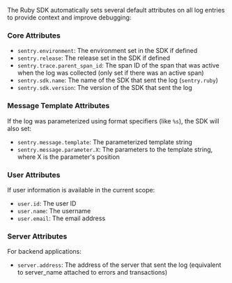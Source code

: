 The Ruby SDK automatically sets several default attributes on all log entries to provide context and improve debugging:

### Core Attributes

- `sentry.environment`: The environment set in the SDK if defined
- `sentry.release`: The release set in the SDK if defined
- `sentry.trace.parent_span_id`: The span ID of the span that was active when the log was collected (only set if there was an active span)
- `sentry.sdk.name`: The name of the SDK that sent the log (`sentry.ruby`)
- `sentry.sdk.version`: The version of the SDK that sent the log

### Message Template Attributes

If the log was parameterized using format specifiers (like `%s`), the SDK will also set:

- `sentry.message.template`: The parameterized template string
- `sentry.message.parameter.X`: The parameters to the template string, where X is the parameter's position

### User Attributes

If user information is available in the current scope:

- `user.id`: The user ID
- `user.name`: The username
- `user.email`: The email address

### Server Attributes

For backend applications:

- `server.address`: The address of the server that sent the log (equivalent to server_name attached to errors and transactions)